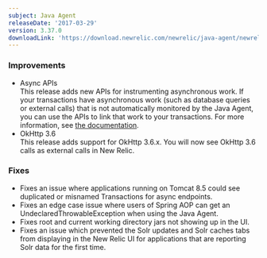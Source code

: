 ```yaml
---
subject: Java Agent
releaseDate: '2017-03-29'
version: 3.37.0
downloadLink: 'https://download.newrelic.com/newrelic/java-agent/newrelic-agent/3.37.0/'
---
```


### Improvements

* Async APIs  
  This release adds new APIs for instrumenting asynchronous work. If your transactions have asynchronous work (such as database queries or external calls) that is not automatically monitored by the Java Agent, you can use the APIs to link that work to your transactions. For more information, see [the documentation](https://docs.newrelic.com/docs/agents/java-agent/java-agent-api/java-agent-asynchronous-api-guide).
* OkHttp 3.6  
  This release adds support for OkHttp 3.6.x. You will now see OkHttp 3.6 calls as external calls in New Relic.

### Fixes

* Fixes an issue where applications running on Tomcat 8.5 could see duplicated or misnamed Transactions for async endpoints.
* Fixes an edge case issue where users of Spring AOP can get an UndeclaredThrowableException when using the Java Agent.
* Fixes root and current working directory jars not showing up in the UI.
* Fixes an issue which prevented the Solr updates and Solr caches tabs from displaying in the New Relic UI for applications that are reporting Solr data for the first time.
